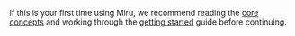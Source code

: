 If this is your first time using Miru, we recommend reading the 
[core concepts](/docs/basics/core-concepts) and working through the 
[getting started](/docs/basics/getting-started) guide before continuing.